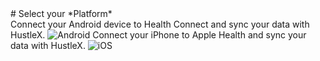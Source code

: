 
<Container>
	# Select your *Platform*
	<div className="flex flex-wrap justify-center gap-4 mt-8">
		<Card className="max-w-md h-full relative flex flex-col justify-between"
			  title="Android"
			  href="/support/tracker/android">
			Connect your Android device to Health Connect and sync your data with HustleX.
			<Image
				src="/android.png"
				alt="Android"
				className="w-full h-32 object-contain rounded-t-lg"
				width={400}
				height={200}
			/>
		</Card>
		<Card className="max-w-md h-full relative flex flex-col justify-between"
			  title="iOS"
			  href="/support/tracker/ios">
			Connect your iPhone to Apple Health and sync your data with HustleX.
			<Image
				src="/ios.png"
				alt="iOS"
				className="w-full h-32 object-contain rounded-t-lg"
				width={400}
				height={200}
			/>
		</Card>
	</div>
</Container>
